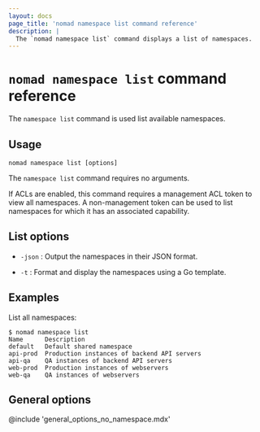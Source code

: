 ```yaml
---
layout: docs
page_title: 'nomad namespace list command reference'
description: |
  The `nomad namespace list` command displays a list of namespaces.
---
```


# `nomad namespace list` command reference

The `namespace list` command is used list available namespaces.

## Usage

```plaintext
nomad namespace list [options]
```

The `namespace list` command requires no arguments.

If ACLs are enabled, this command requires a management ACL token to view all
namespaces. A non-management token can be used to list namespaces for which it
has an associated capability.

## List options

- `-json` : Output the namespaces in their JSON format.

- `-t` : Format and display the namespaces using a Go template.

## Examples

List all namespaces:

```shell-session
$ nomad namespace list
Name      Description
default   Default shared namespace
api-prod  Production instances of backend API servers
api-qa    QA instances of backend API servers
web-prod  Production instances of webservers
web-qa    QA instances of webservers
```

## General options

@include 'general_options_no_namespace.mdx'
